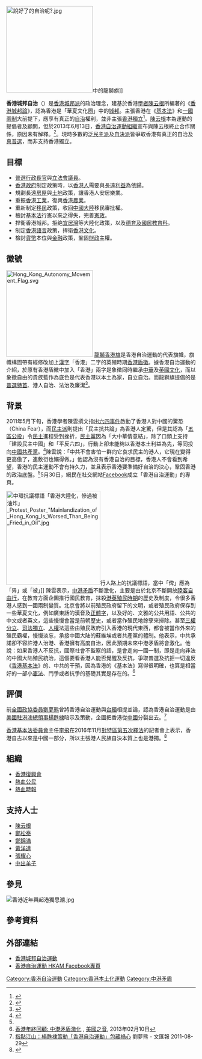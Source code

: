 {{Distinguish|香港獨立運動}}
{{For|運動內組織的後來目標|香港自治運動 (組織)}}

[[File:說好了的自治呢?.jpg|230px]]中的龍獅旗]]

'''香港城邦自治'''（{{lang-en|'''Hong Kong City State Autonomy'''}}）是[[香港|香港]][[城邦派|城邦派]]的政治理念，建基於香港[[學者|學者]][[陳云根|陳云根]]所編著的《[[香港城邦論|香港城邦論]]》，認為香港是「華夏文化圈」中的[[城邦|城邦]]。主張香港在《[[香港基本法|基本法]]》和[[一國兩制|一國兩制]]大前提下，應享有真正的[[自治|自治]]權利，並非主張[[香港獨立運動|香港獨立]]<ref>{{Cite web |url=http://hkam2011.blogspot.com/2011/06/blog-post_25.html |title=堅持香港自治 保衛自由城邦—香港城邦自治運動總綱 (文：陳雲) |accessdate=2012-01-27 |archive-date=2016-10-12 |archive-url=https://web.archive.org/web/20161012102951/http://hkam2011.blogspot.com/2011/06/blog-post_25.html |dead-url=no }}</ref>。[[陳云根|陳云根]]本為運動的提倡者及顧問，但於2013年6月13日，[[香港自治運動_(組織)|香港自治運動組織]]宣布與陳云根終止合作關係，原因未有解釋。<ref name="與HKAM終止合作關係">{{Cite web |url=http://www.facebook.com/permalink.php?story_fbid=478113522272116&id=118166011600204 |title=香港自治運動Facebook專頁公告與陳雲終止合作關係 |accessdate=2013-06-18 |archive-date=2019-01-24 |archive-url=https://web.archive.org/web/20190124060513/https://www.facebook.com/permalink.php?story_fbid=478113522272116&id=118166011600204 |dead-url=no }}</ref>。現時多數的[[泛民主派|泛民主派]]及[[自決派|自決派]]皆爭取香港有真正的自治及[[真普選|真普選]]，而非支持香港獨立。

==目標==
* [[普選|普選]][[香港特別行政區行政長官|行政長官]]與[[香港立法會議員|立法會議員]]。
* [[香港政府|香港政府]]制定政策時，以[[香港人|香港人]]需要與長遠[[利益|利益]]為依歸。
* 規劃長遠[[房屋|房屋]]與[[土地|土地]]政策，讓香港人安居樂業。
* 重振[[香港工業|香港工業]]，復興[[香港農業|香港農業]]。
* 重新制定[[移民|移民]]政策，收回[[中國大陸|中國大陸]]移民審批權。
* 檢討[[中華人民共和國香港特別行政區基本法|基本法]]行憲以來之得失，完善[[憲政|憲政]]。
* 捍衞香港城邦。拒绝[[宜居灣|宜居灣]]等大陸化政策，以及[[德育及國民教育科|德育及國民教育科]]。
* 制定[[香港語言|香港語言]]政策，捍衛[[香港文化|香港文化]]。
* 檢討[[貨幣|貨幣]]本位與[[金融|金融]]政策，鞏固[[財政|財政]]主權。

== 徽號 ==
[[File:Hong_Kong_Autonomy_Movement_Flag.svg|230px]]
[[龍獅香港旗|龍獅香港旗]]是香港自治運動的代表旗幟，旗幟構圖帶有經修改加上[[漢字|漢字]]「香港」二字的英殖時期[[香港盾徽|香港盾徽]]。據香港自治運動的介紹，於原有香港盾徽中加入「香港」兩字是象徵同時繼承[[中華文化|中華]]及[[英國文化|英國文化]]，而以象徵自由的貴族藍作為底色是代表香港以本土為家，自立自治。而龍獅旗提倡的是[[普選|普選]][[香港特別行政區行政長官|特首]]、港人自治、法治及廉潔<ref>{{cite news|url = http://hk.apple.nextmedia.com/news/art/20120304/16124219|title = 高舉龍獅旗 緬懷昔日香港|newspaper = 蘋果日報|date = 2012-03-04|access-date = 2017-07-19|archive-url = https://web.archive.org/web/20141113141909/http://hk.apple.nextmedia.com/news/art/20120304/16124219|archive-date = 2014-11-13|dead-url = yes}}</ref>。

== 背景 ==
2011年5月下旬，香港學者陳雲撰文指出[[六四事件|六四事件]]啟動了香港人對中國的驚恐（China Fear），而[[香港泛民主派|民主派]]則提出「民主抗共論」為香港人定驚，但是其認為「[[五區公投|五區公投]]」令[[民主|民主]]進程受到挫折，[[民主黨_(香港)|民主黨]]因為「大中華情意結」，除了口頭上支持「建設民主中國」和「平反六四」，行動上卻未能夠以香港本土利益為先，等同投向[[中國共產黨|中國共產黨]]。<ref name="fb110530">{{Cite web |url=http://www.facebook.com/permalink.php?story_fbid=118832698200202&id=118166011600204 |title=香港自治運動 － 龍獅香港旗Facebook專頁 |accessdate=2012-01-27 |archive-date=2020-03-28 |archive-url=https://web.archive.org/web/20200328115852/https://www.facebook.com/permalink.php?story_fbid=118832698200202&id=118166011600204 |dead-url=no }}</ref>陳雲說：「中共不會害怕一群向它哀求民主的港人，它現在變得更高傲了，連敷衍也懶得做。」他認為沒有香港自治的目標，香港人不會看到希望，香港的民主運動不會有持久力，並且表示香港要準備好自治的決心，鞏固香港的政治底盤。<ref name="fb110530" />5月30日，網民在社交網站[[Facebook|Facebook]]成立「香港自治運動」的專頁。

[[File:中環抗議標語「香港大陸化，慘過被油炸」_Protest_Poster_"Mainlandization_of_Hong_Kong_Is_Worsed_Than_Being_Fried_in_Oil".jpg|250px]]行人路上的抗議標語，當中「俾」應為「畀」或「被」]]
陳雲表示，[[中港矛盾|中港矛盾]]不斷激化，主要是由於北京不斷開放[[港澳自由行|陸客自由行]]，在教育方面企圖推行國民教育，抹殺[[港英時期|港英殖民時期]]的歷史及制度，令很多香港人感到一國兩制變質。北京會將以前殖民政府留下的文明，或者殖民政府保存到一些華夏文化，例如廣東話的漢音及[[正體字|正體字]]，以及好的、文雅的公共用語、公共的中文或者英文，這些慢慢會當是前朝歷史，或者當作殖民地餘孽來掃除。甚至[[三權分立|三權分立]]、[[司法獨立|司法獨立]]、[[人權|人權]]法這些由殖民政府引入香港的現代東西，都會被當作外來的殖民霸權，慢慢淡忘，承接中國大陆的蘇維埃或者共產黨的體制。他表示，中共承諾卻不容許港人治港、香港擁有高度自治，因此預期未來中港矛盾將會激化。他說：如果香港人不反抗，國際社會不監察的話，是會走向一國一制，即是走向非法的中國大陆殖民統治，這個要看香港人能否覺醒及反抗，爭取普選及抗拒一切違反《[[香港基本法|香港基本法]]》的、中共的干預，因為香港的《基本法》寫得很明確，也算是相當好的一部小[[憲法|憲法]]、鬥爭或者抗爭的基礎其實是存在的。<ref>[http://www.voacantonese.com/content/yearender-hong-kong-china-contradictions/1574444.html 香港年終回顧: 中港矛盾激化] {{Wayback|url=http://www.voacantonese.com/content/yearender-hong-kong-china-contradictions/1574444.html |date=20140730231306 }}, [[美國之音|美國之音]], 2013年02月10日</ref>

== 評價 ==
{{Expand section}}
前[[全國政協委員|全國政協委員]][[劉夢熊|劉夢熊]]曾將香港自治運動與[[台灣獨立運動|台獨]]相提並論，認為香港自治運動是由[[美国驻香港及澳门总领事列表|美國駐港澳總領事]][[楊甦棣|楊甦棣]]暗示及策動，企圖把香港從[[中華人民共和國|中國]]分裂出去。<ref>[http://trans.wenweipo.com/b5/paper.wenweipo.com/2011/08/29/HK1108290022.htm 指點江山：楊甦棣策動「香港自治運動」包藏禍心] 劉夢熊 - 文匯報 2011-08-29</ref>

[[香港特別行政區基本法委員會|香港基本法委員會]]主任[[李飞_(官员)|李飛]]在2016年11月[[全國人大常委會解釋香港特別行政區基本法|對特區第五次釋法]]的記者會上表示，香港自古以來是中國一部分，所以主張港人民族自決本質上也是港獨。<ref>{{cite news|title=【人大釋法】不真誠莊重宣誓即失資格 李飛：民族自決是港獨|url=http://hk.apple.nextmedia.com/realtime/news/20161107/55882633|accessdate=2016-11-07|agency=蘋果日報 (香港)|date=2016-11-07|archive-date=2016-11-08|archive-url=https://web.archive.org/web/20161108052141/http://hk.apple.nextmedia.com/realtime/news/20161107/55882633|dead-url=no}}</ref>

==組織==
*[[香港復興會|香港復興會]]
*[[熱血公民|熱血公民]]
*[[熱血時報|熱血時報]]

==支持人士==
*[[陳云根|陳云根]]
*[[鄭松泰|鄭松泰]]
*[[鄭錦滿|鄭錦滿]]
*[[黃洋達|黃洋達]]
*[[張耀心|張耀心]]
*[[中出羊子|中出羊子]]

== 參見 ==
[[File:香港近年興起港獨思潮.jpg|thumb]]
{{columns-list|2|
*[[一国两制|一国两制]]
*[[城邦|城邦]]
*[[自決|自決]]
*[[香港政治|香港政治]]
*[[香港基本法|香港基本法]]
*[[中華聯邦主義|中華聯邦主義]]
*[[我是香港人連線|我是香港人連線]]
*[[香港本土運動|香港本土運動]]
*[[香港獨立運動|香港獨立運動]]
*[[香港本土|香港本土]]
*[[新民主同盟|新民主同盟]]
*[[香港親台團體|香港親台團體]]
*[[香港歸英運動|香港歸英運動]]
*[[香港前途問題|香港前途問題]]
*[[香港核心價值|香港核心價值]]
*[[香港本土力量|香港本土力量]]
*[[香港人優先|香港人優先]]
*[[我哋係香港人，唔係中國人。|我哋係香港人，唔係中國人。]]
*[[熱普城|熱普城]]
*[[光復上水站|光復上水站]]
*[[光復屯門|光復屯門]]
*[[光復元朗|光復元朗]]
*[[粵語歷史|粵語歷史]]
*[[香港革新論|香港革新論]]
*[[反對逃犯條例修訂草案運動|反對逃犯條例修訂草案運動]]
}}

== 參考資料 ==
{{reflist}}

== 外部連結 ==
{{wikisource|香港城邦自治運動總綱}}
* [http://hkam2011.blogspot.com/ 香港城邦自治運動] {{Wayback|url=http://hkam2011.blogspot.com/ |date=20210428050537 }} {{zh}}
* [https://www.facebook.com/pages/香港自治運動-HKAM/879572725418276 香港自治運動 HKAM Facebook專頁]

{{Hong Kong topics}}

[[Category:香港自治運動|Category:香港自治運動]]
[[Category:香港本土化運動|Category:香港本土化運動]]
[[Category:中港矛盾|Category:中港矛盾]]